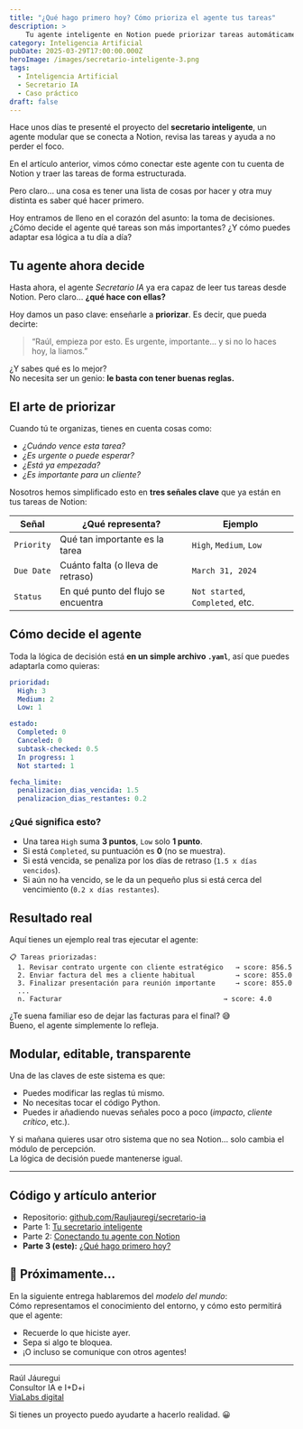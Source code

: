 ---
title: "¿Qué hago primero hoy? Cómo prioriza el agente tus tareas"
description: >
    Tu agente inteligente en Notion puede priorizar tareas automáticamente usando lógica configurable. Aprende a combinar fechas, estados y prioridades con YAML para tomar mejores decisiones cada día
category: Inteligencia Artificial
pubDate: 2025-03-29T17:00:00.000Z
heroImage: /images/secretario-inteligente-3.png
tags:
  - Inteligencia Artificial
  - Secretario IA
  - Caso práctico
draft: false
---

Hace unos días te presenté el proyecto del **secretario inteligente**, un agente modular que se conecta a Notion, revisa las tareas y ayuda a no perder el foco.

En el artículo anterior, vimos cómo conectar este agente con tu cuenta de Notion y traer las tareas de forma estructurada.

Pero claro... una cosa es tener una lista de cosas por hacer y otra muy distinta es saber qué hacer primero.

Hoy entramos de lleno en el corazón del asunto: la toma de decisiones. ¿Cómo decide el agente qué tareas son más importantes? ¿Y cómo puedes adaptar esa lógica a tu día a día?

## Tu agente ahora decide

Hasta ahora, el agente *Secretario IA* ya era capaz de leer tus tareas desde Notion. Pero claro… **¿qué hace con ellas?**

Hoy damos un paso clave: enseñarle a **priorizar**. Es decir, que pueda decirte:

> “Raúl, empieza por esto. Es urgente, importante… y si no lo haces hoy, la liamos.”  

¿Y sabes qué es lo mejor?  
No necesita ser un genio: **le basta con tener buenas reglas.**


## El arte de priorizar

Cuando tú te organizas, tienes en cuenta cosas como:

- *¿Cuándo vence esta tarea?*
- *¿Es urgente o puede esperar?*
- *¿Está ya empezada?*
- *¿Es importante para un cliente?*

Nosotros hemos simplificado esto en **tres señales clave** que ya están en tus tareas de Notion:

| Señal        | ¿Qué representa?                   | Ejemplo               |
|--------------|-------------------------------------|------------------------|
| `Priority`   | Qué tan importante es la tarea      | `High`, `Medium`, `Low` |
| `Due Date`   | Cuánto falta (o lleva de retraso)   | `March 31, 2024`       |
| `Status`     | En qué punto del flujo se encuentra | `Not started`, `Completed`, etc. |


## Cómo decide el agente

Toda la lógica de decisión está **en un simple archivo `.yaml`**, así que puedes adaptarla como quieras:

```yaml
prioridad:
  High: 3
  Medium: 2
  Low: 1

estado:
  Completed: 0
  Canceled: 0
  subtask-checked: 0.5
  In progress: 1
  Not started: 1

fecha_limite:
  penalizacion_dias_vencida: 1.5
  penalizacion_dias_restantes: 0.2
```

### ¿Qué significa esto?

- Una tarea `High` suma **3 puntos**, `Low` solo **1 punto**.
- Si está `Completed`, su puntuación es **0** (no se muestra).
- Si está vencida, se penaliza por los días de retraso (`1.5 x días vencidos`).
- Si aún no ha vencido, se le da un pequeño plus si está cerca del vencimiento (`0.2 x días restantes`).


## Resultado real

Aquí tienes un ejemplo real tras ejecutar el agente:

```plaintext
📋 Tareas priorizadas:
  1. Revisar contrato urgente con cliente estratégico   → score: 856.5
  2. Enviar factura del mes a cliente habitual          → score: 855.0
  3. Finalizar presentación para reunión importante     → score: 855.0
  ...
  n. Facturar                                        → score: 4.0
```

¿Te suena familiar eso de dejar las facturas para el final? 😅  
Bueno, el agente simplemente lo refleja.


## Modular, editable, transparente

Una de las claves de este sistema es que:

- Puedes modificar las reglas tú mismo.
- No necesitas tocar el código Python.
- Puedes ir añadiendo nuevas señales poco a poco (*impacto*, *cliente crítico*, etc.).

Y si mañana quieres usar otro sistema que no sea Notion… solo cambia el módulo de percepción.  
La lógica de decisión puede mantenerse igual.

---

## Código y artículo anterior

- Repositorio: [github.com/Rauljauregi/secretario-ia](https://github.com/Rauljauregi/secretario-ia)
- Parte 1: [Tu secretario inteligente](https://mindfulml.vialabsdigital.com/post/secretario-inteligente-1/)
- Parte 2: [Conectando tu agente con Notion](https://mindfulml.vialabsdigital.com/post/secretario-inteligente-2/)
- **Parte 3 (este):** [¿Qué hago primero hoy?](https://mindfulml.vialabsdigital.com/post/secretario-inteligente-3/)


## 🧩 Próximamente…

En la siguiente entrega hablaremos del *modelo del mundo*:  
Cómo representamos el conocimiento del entorno, y cómo esto permitirá que el agente:

- Recuerde lo que hiciste ayer.
- Sepa si algo te bloquea.
- ¡O incluso se comunique con otros agentes!

---

Raúl Jáuregui  <br />
Consultor IA e I+D+i <br />
<a href="https://vialabsdigital.com" target="_blank" rel="noopener">ViaLabs digital</a>  <br />

Si tienes un proyecto puedo ayudarte a hacerlo realidad. 😀 

